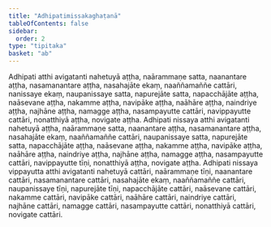 ```yaml
---
title: "Adhipatimissakaghaṭanā"
tableOfContents: false
sidebar:
  order: 2
type: "tipitaka"
basket: "ab"
---
```



<DynamicBreadcrumb />

<Division number="421">

<Paragraph number="1304">
Adhipati atthi avigatanti nahetuyā aṭṭha, naārammaṇe satta, naanantare aṭṭha, nasamanantare aṭṭha, nasahajāte ekaṃ, naaññamaññe cattāri, nanissaye ekaṃ, naupanissaye satta, napurejāte satta, napacchājāte aṭṭha, naāsevane aṭṭha, nakamme aṭṭha, navipāke aṭṭha, naāhāre aṭṭha, naindriye aṭṭha, najhāne aṭṭha, namagge aṭṭha, nasampayutte cattāri, navippayutte cattāri, nonatthiyā aṭṭha, novigate aṭṭha.
</Paragraph>

<Paragraph number="1305">
Adhipati nissaya atthi avigatanti nahetuyā aṭṭha, naārammaṇe satta, naanantare aṭṭha, nasamanantare aṭṭha, nasahajāte ekaṃ, naaññamaññe cattāri, naupanissaye satta, napurejāte satta, napacchājāte aṭṭha, naāsevane aṭṭha, nakamme aṭṭha, navipāke aṭṭha, naāhāre aṭṭha, naindriye aṭṭha, najhāne aṭṭha, namagge aṭṭha, nasampayutte cattāri, navippayutte tīṇi, nonatthiyā aṭṭha, novigate aṭṭha.
</Paragraph>

<Paragraph number="1306">
Adhipati nissaya vippayutta atthi avigatanti nahetuyā cattāri, naārammaṇe tīṇi, naanantare cattāri, nasamanantare cattāri, nasahajāte ekaṃ, naaññamaññe cattāri, naupanissaye tīṇi, napurejāte tīṇi, napacchājāte cattāri, naāsevane cattāri, nakamme cattāri, navipāke cattāri, naāhāre cattāri, naindriye cattāri, najhāne cattāri, namagge cattāri, nasampayutte cattāri, nonatthiyā cattāri, novigate cattāri.
</Paragraph>
</Division>